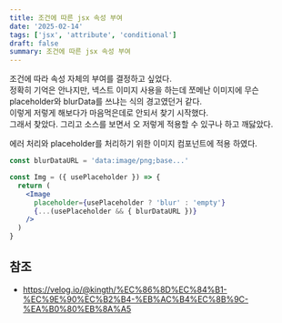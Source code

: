 ```yaml
---
title: 조건에 따른 jsx 속성 부여
date: '2025-02-14'
tags: ['jsx', 'attribute', 'conditional']
draft: false
summary: 조건에 따른 jsx 속성 부여
---
```


조건에 따라 속성 자체의 부여를 결정하고 싶었다.  
정확히 기억은 안나지만, 넥스트 이미지 사용을 하는데 쪼메난 이미지에 무슨 placeholder와 blurData를 쓰냐는 식의 경고였던거 같다.  
이렇게 저렇게 해보다가 마음먹은데로 안되서 찾기 시작했다.  
그래서 찾았다. 그리고 소스를 보면서 오 저렇게 적용할 수 있구나 하고 깨닳았다.

에러 처리와 placeholder를 처리하기 위한 이미지 컴포넌트에 적용 하였다.

```jsx
const blurDataURL = 'data:image/png;base...'

const Img = ({ usePlaceholder }) => {
  return (
    <Image
      placeholder={usePlaceholder ? 'blur' : 'empty'}
      {...(usePlaceholder && { blurDataURL })}
    />
  )
}
```

## 참조

- https://velog.io/@kingth/%EC%86%8D%EC%84%B1-%EC%9E%90%EC%B2%B4-%EB%AC%B4%EC%8B%9C-%EA%B0%80%EB%8A%A5
